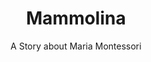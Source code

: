 ---
title: "Mammolina"
subtitle: "A Story about Maria Montessori"
creator: "Barbara O'Connor & Sara Campitelli"
categories: ["cds"]
featuredImage: "../src/assets/images/item/cds/DSC02981-6.png"
views: ["../src/assets/images/item/cds/DSC02981-6.png"]
nextItem: []
---